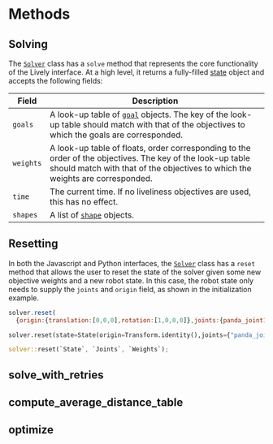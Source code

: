 # Methods

## Solving

The [`Solver`](../initialization) class has a `solve` method that represents the core functionality of the Lively interface. At a high level, it returns a fully-filled [state](../../state) object and accepts the following fields:

| Field | Description |
| --- | --- | 
|`goals`|A look-up table of [`goal`](../../Goals/goal) objects. The key of the look-up table should match with that of the objectives to which the goals are corresponded.|
|`weights`|A look-up table of floats, order corresponding to the order of the objectives. The key of the look-up table should match with that of the objectives to which the weights are corresponded.|
|`time`|The current time. If no liveliness objectives are used, this has no effect.|
|`shapes`|A list of [`shape`](../../shapes) objects.|

## Resetting 

In both the Javascript and Python interfaces, the [`Solver`](../initialization) class has a `reset` method that allows the user to reset the state of the solver given some new objective weights and a new robot state. In this case, the robot state only needs to supply the `joints` and `origin` field, as shown in the initialization example.


<Tabs>
  <TabItem value="js" label="Javascript">

  ```js
  solver.reset(
    {origin:{translation:[0,0,0],rotation:[1,0,0,0]},joints:{panda_joint1:0.0,panda_joint2:0.0,...}}, weights:{}) // Can define new weights here
  ```

  </TabItem>
  <TabItem value="py" label="Python">

  ```py
  solver.reset(state=State(origin=Transform.identity(),joints={"panda_joint1":0.0,"panda_joint2":0.0,...}),weights={})
  ```
   </TabItem>
   <TabItem value= "rust" label="Rust"> 

   ```rust
   solver::reset(`State`, `Joints`, `Weights`);
   ``` 
   </TabItem>
</Tabs> 

## solve_with_retries
## compute_average_distance_table
## optimize
## 





